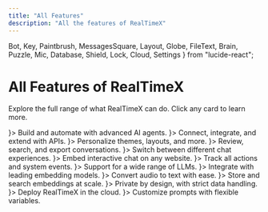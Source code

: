 ```yaml
---
title: "All Features"
description: "All the features of RealTimeX"
---
```


  Bot,
  Key,
  Paintbrush,
  MessagesSquare,
  Layout,
  Globe,
  FileText,
  Brain,
  Puzzle,
  Mic,
  Database,
  Shield,
  Lock,
  Cloud,
  Settings
} from "lucide-react";

# All Features of RealTimeX

Explore the full range of what RealTimeX can do. Click any card to learn more.

<div style={{
  display: "grid",
  gridTemplateColumns: "repeat(auto-fit, minmax(270px, 1fr))",
  gap: "1.2rem",
  marginTop: "2rem"
}}>
  <FeatureCard title="AI Agents" href="./features/ai-agents" icon={<Bot size={36} color="#226cff" />}>
    Build and automate with advanced AI agents.
  </FeatureCard>
  <FeatureCard title="API Access & Keys" href="./features/api" icon={<Key size={36} color="#0da37f" />}>
    Connect, integrate, and extend with APIs.
  </FeatureCard>
  <FeatureCard title="Appearance Customization" href="./features/customization" icon={<Paintbrush size={36} color="#efc04a" />}>
    Personalize themes, layouts, and more.
  </FeatureCard>
  <FeatureCard title="Chat Logs" href="./features/chat-logs" icon={<MessagesSquare size={36} color="#ad4ae6" />}>
    Review, search, and export conversations.
  </FeatureCard>
  <FeatureCard title="Chat Modes" href="./features/chat-modes" icon={<Layout size={36} color="#31b5d6" />}>
    Switch between different chat experiences.
  </FeatureCard>
  <FeatureCard title="Embedded Chat Widgets" href="./features/chat-widgets" icon={<Globe size={36} color="#e3694d" />}>
    Embed interactive chat on any website.
  </FeatureCard>
  <FeatureCard title="Event Logs" href="./features/event-logs" icon={<FileText size={36} color="#a2b123" />}>
    Track all actions and system events.
  </FeatureCard>
  <FeatureCard title="Large Language Models" href="./features/language-models" icon={<Brain size={36} color="#226cff" />}>
    Support for a wide range of LLMs.
  </FeatureCard>
  <FeatureCard title="Embedding Models" href="./features/embedding-models" icon={<Puzzle size={36} color="#0da37f" />}>
    Integrate with leading embedding models.
  </FeatureCard>
  <FeatureCard title="Transcription Models" href="./features/transcription-models" icon={<Mic size={36} color="#efc04a" />}>
    Convert audio to text with ease.
  </FeatureCard>
  <FeatureCard title="Vector Databases" href="./features/vector-databases" icon={<Database size={36} color="#ad4ae6" />}>
    Store and search embeddings at scale.
  </FeatureCard>
  <FeatureCard title="Privacy & Data Handling" href="./features/privacy-and-data-handling" icon={<Lock size={36} color="#e3694d" />}>
    Private by design, with strict data handling.
  </FeatureCard>
  <FeatureCard title="Cloud Deployment" href="/installation-docker/cloud-docker" icon={<Cloud size={36} color="#226cff" />}>
    Deploy RealTimeX in the cloud.
  </FeatureCard>
  <FeatureCard title="System Prompt Variables" href="./features/system-prompt-variables" icon={<Settings size={36} color="#0da37f" />}>
    Customize prompts with flexible variables.
  </FeatureCard>
</div>
